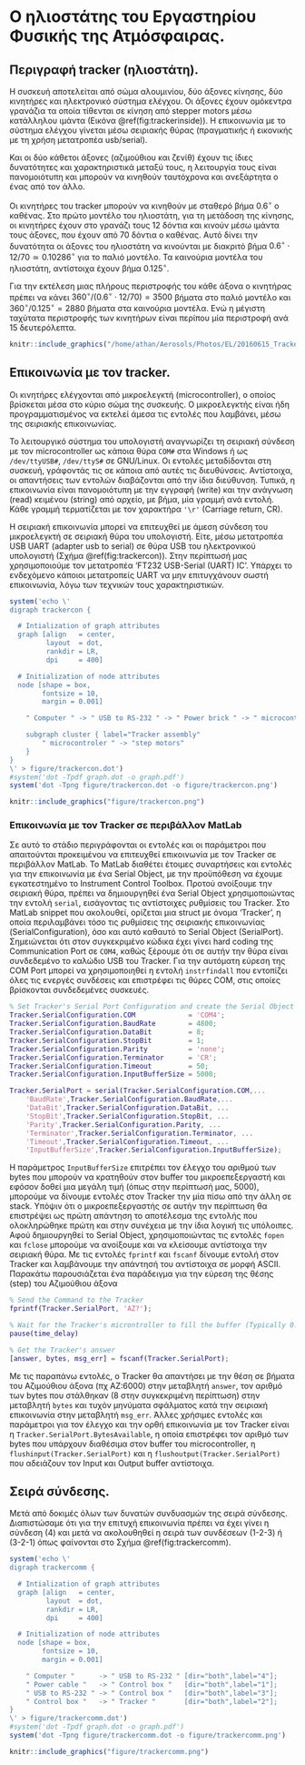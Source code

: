 
\newpage

# Ο ηλιοστάτης του Εργαστηρίου Φυσικής της Ατμόσφαιρας. {#tracker}

## Περιγραφή tracker (ηλιοστάτη). {#trackerdescription}

Η συσκευή αποτελείται από σώμα αλουμινίου, δύο άξονες κίνησης, δύο κινητήρες και ηλεκτρονικό σύστημα ελέγχου.
Οι άξονες έχουν ομόκεντρα γρανάζια τα οποία τίθενται σε κίνηση από stepper motors μέσω κατάλληλου ιμάντα (Εικόνα \@ref(fig:trackerinside)).
Η επικοινωνία με το σύστημα ελέγχου γίνεται μέσω σειριακής θύρας (πραγματικής ή εικονικής με τη χρήση μετατροπέα usb/serial).

Και οι δύο κάθετοι άξονες (αζιμούθιου και ζενίθ) έχουν τις ίδιες δυνατότητες και χαρακτηριστικά μεταξύ τους, η λειτουργία τους είναι πανομοιότυπη και μπορούν να κινηθούν ταυτόχρονα και ανεξάρτητα ο ένας από τον άλλο. 

Οι κινητήρες του tracker μπορούν να κινηθούν με σταθερό βήμα $0.6^\circ$ ο καθένας.
Στο πρώτο μοντέλο του ηλιοστάτη, για τη μετάδοση της κίνησης, οι κινητήρες έχουν στο γρανάζι τους 12 δόντια και κινούν μέσω ιμάντα τους άξονες, που έχουν από 70 δόντια ο καθένας. 
Αυτό δίνει την δυνατότητα οι άξονες του ηλιοστάτη να κινούνται με διακριτό βήμα $0.6^\circ \cdot 12 / 70 \simeq 0.10286^\circ$ για το παλιό μοντέλο. Τα καινούρια μοντέλα του ηλιοστάτη, αντίστοιχα έχουν βήμα ${0.125}^\circ$.

Για την εκτέλεση μιας πλήρους περιστροφής του κάθε άξονα ο κινητήρας πρέπει να κάνει $360^\circ / (0.6^\circ \cdot 12 / 70) = 3500$ βήματα στο παλιό μοντέλο και $360^\circ / {0.125}^\circ = 2880$ βήματα στα καινούρια μοντέλα.
Ενώ η μέγιστη ταχύτατα περιστροφής των κινητήρων είναι περίπου μία περιστροφή ανά $15$ δευτερόλεπτα. 

```r
knitr::include_graphics("/home/athan/Aerosols/Photos/EL/20160615_Tracker2/20160615_125806.jpg")
```


## Επικοινωνία με τον tracker. {#tracker_communication}

Οι κινητήρες ελέγχονται από μικροελεγκτή (microcontroller), ο οποίος βρίσκεται μέσα στο κύριο σώμα της συσκευής. Ο μικροελεγκτής είναι ήδη προγραμματισμένος να εκτελεί άμεσα τις εντολές που λαμβάνει, μέσω της σειριακής επικοινωνίας.

Το λειτουργικό σύστημα του υπολογιστή αναγνωρίζει τη σειριακή σύνδεση με τον microcontroller ως κάποια θύρα `COM#` στα Windows ή ως `/dev/ttyUSB#`, `/dev/ttyS#` σε GNU/Linux. Οι εντολές μεταδίδονται στη συσκευή, γράφοντάς τις σε κάποια από αυτές τις διευθύνσεις. Αντίστοιχα, οι απαντήσεις των εντολών διαβάζονται από την ίδια διεύθυνση. Τυπικά, η επικοινωνία είναι πανομοιότυπη με την εγγραφή (write) και την ανάγνωση (read) κειμένου (string) από αρχείο, με βήμα, μία γραμμή  ανά εντολή. Κάθε γραμμή τερματίζεται με τον χαρακτήρα `'\r'` (Carriage return, CR).

Η σειριακή επικοινωνία μπορεί να επιτευχθεί με άμεση σύνδεση του μικροελεγκτή σε σειριακή θύρα του υπολογιστή. Είτε, μέσω μετατροπέα USB UART (adapter usb to serial) σε θύρα USB του ηλεκτρονικού υπολογιστή (Σχήμα \@ref(fig:trackercon)). Στην περίπτωσή μας χρησιμοποιούμε τον μετατροπέα 'FT232 USB-Serial (UART) IC'. Υπάρχει το ενδεχόμενο κάποιοι μετατροπείς UART να μην επιτυγχάνουν σωστή επικοινωνία, λόγω των τεχνικών τους χαρακτηριστικών.


```r
system('echo \'
digraph trackercon {

  # Intialization of graph attributes
  graph [align   = center,
         layout  = dot,
         rankdir = LR,
         dpi     = 400]

  # Initialization of node attributes
  node [shape = box,
        fontsize = 10,
        margin = 0.001]

    " Computer " -> " USB to RS-232 " -> " Power brick " -> " microcontroler " [dir="both"]

    subgraph cluster { label="Tracker assembly"
        " microcontroler " -> "step motors"
    }
}
\' > figure/trackercon.dot')
#system('dot -Tpdf graph.dot -o graph.pdf')
system('dot -Tpng figure/trackercon.dot -o figure/trackercon.png')
```
```r
knitr::include_graphics("figure/trackercon.png")
```

### Επικοινωνία με τον Tracker σε περιβάλλον MatLab {#tracker_matlab}

Σε αυτό το στάδιο περιγράφονται οι εντολές και οι παράμετροι που απαιτούνται προκειμένου να επιτευχθεί επικοινωνία με τον Tracker σε περιβάλλον MatLab. Το MatLab διαθέτει έτοιμες συναρτήσεις και εντολές για την επικοινωνία με ένα Serial Object, με την προϋπόθεση να έχουμε εγκατεστημένο το Instrument Control Toolbox. Προτού ανοίξουμε την σειριακή θύρα, πρέπει να δημιουργηθεί ένα Serial Object χρησιμοποιώντας την εντολή `serial`, εισάγοντας τις αντίστοιχες ρυθμίσεις του Tracker. Στο MatLab snippet που ακολουθεί, ορίζεται μια struct με όνομα 'Tracker', η οποία περιλαμβάνει τόσο τις ρυθμίσεις της σειριακής επικοινωνίας (SerialConfiguration), όσο και αυτό καθαυτό το Serial Object (SerialPort). Σημειώνεται ότι στον συγκεκριμένο κώδικα έχει γίνει hard coding της Communication Port σε `COM4`, καθώς ξέρουμε ότι σε αυτήν την θύρα είναι συνδεδεμένο το καλώδιο USB του Tracker. Για την αυτόματη εύρεση της COM Port μπορεί να χρησιμοποιηθεί η εντολή `instrfindall` που εντοπίζει όλες τις ενεργές συνδέσεις και επιστρέφει τις θύρες COM, στις οποίες βρίσκονται συνδεδεμένες συσκευές.

```Matlab 
% Set Tracker's Serial Port Configuration and create the Serial Object
Tracker.SerialConfiguration.COM             = 'COM4';
Tracker.SerialConfiguration.BaudRate        = 4800;
Tracker.SerialConfiguration.DataBit         = 8;
Tracker.SerialConfiguration.StopBit         = 1;
Tracker.SerialConfiguration.Parity          = 'none';
Tracker.SerialConfiguration.Terminator      = 'CR';
Tracker.SerialConfiguration.Timeout         = 50;
Tracker.SerialConfiguration.InputBufferSize = 5000;

Tracker.SerialPort = serial(Tracker.SerialConfiguration.COM,...
    'BaudRate',Tracker.SerialConfiguration.BaudRate,...
    'DataBit',Tracker.SerialConfiguration.DataBit, ...
    'StopBit',Tracker.SerialConfiguration.StopBit, ...
    'Parity',Tracker.SerialConfiguration.Parity, ...
    'Terminator',Tracker.SerialConfiguration.Terminator, ...
    'Timeout',Tracker.SerialConfiguration.Timeout, ...
    'InputBufferSize',Tracker.SerialConfiguration.InputBufferSize);
```

Η παράμετρος `InputBufferSize` επιτρέπει τον έλεγχο του αριθμού των bytes που μπορούν να κρατηθούν στον buffer του μικροεπεξεργαστή και εφόσον δοθεί μια μεγάλη τιμή (όπως στην περίπτωσή μας, 5000), μπορούμε να δίνουμε εντολές στον Tracker την μία πίσω από την άλλη σε stack. Υπόψιν ότι ο μικροεπεξεργαστής σε αυτήν την περίπτωση θα επιστρέψει ως πρώτη απάντηση το αποτέλεσμα της εντολής που ολοκληρώθηκε πρώτη και στην συνέχεια με την ίδια λογική τις υπόλοιπες. Αφού δημιουργηθεί το Serial Object, χρησιμοποιώντας τις εντολές `fopen` και `fclose` μπορούμε να ανοίξουμε και να κλείσουμε αντίστοιχα την σειριακή θύρα. Με τις εντολές `fprintf` και `fscanf` δίνουμε εντολή στον Tracker και λαμβάνουμε την απάντησή του αντίστοιχα σε μορφή ASCII. Παρακάτω παρουσιάζεται ένα παράδειγμα για την εύρεση της θέσης (step) του Αζιμούθιου άξονα

```Matlab
% Send the Command to the Tracker
fprintf(Tracker.SerialPort, 'AZ?');
```
```Matlab
% Wait for the Tracker's microntroller to fill the buffer (Typically 0.5 sec)
pause(time_delay)
```
```Matlab
% Get the Tracker's answer
[answer, bytes, msg_err] = fscanf(Tracker.SerialPort);
```

Με τις παραπάνω εντολές, ο Tracker θα απαντήσει με την θέση σε βήματα του Αζιμούθιου άξονα (πχ AZ:6000<cr>) στην μεταβλητή `answer`, τον αριθμό των bytes που στάλθηκαν (8 στην συγκεκριμένη περίπτωση) στην μεταβλητή `bytes` και τυχόν μηνύματα σφάλματος κατά την σειριακή επικοινωνία στην μεταβλητή `msg_err`. Άλλες χρήσιμες εντολές και παράμετροι για τον έλεγχο και την ορθή επικοινωνία με τον Tracker είναι η `Tracker.SerialPort.BytesAvailable`, η οποία επιστρέφει τον αριθμό των bytes που υπάρχουν διαθέσιμα στον buffer του microcontroller, η `flushinput(Tracker.SerialPort)` και η `flushoutput(Tracker.SerialPort)` που αδειάζουν τον Input και Output buffer αντίστοιχα.



## Σειρά σύνδεσης. {#tracker_connection}

Μετά από δοκιμές όλων των δυνατών συνδυασμών της σειρά σύνδεσης. Διαπιστώσαμε ότι για την επιτυχή επικοινωνία πρέπει να έχει γίνει η σύνδεση (4) και μετά να ακολουθηθεί η σειρά των συνδέσεων (1-2-3) ή (3-2-1) όπως φαίνονται στo Σχήμα \@ref(fig:trackercomm).


```r
system('echo \'
digraph trackercomm {

  # Intialization of graph attributes
  graph [align   = center,
         layout  = dot,
         rankdir = LR,
         dpi     = 400]

  # Initialization of node attributes
  node [shape = box,
        fontsize = 10,
        margin = 0.001]

    " Computer "      -> " USB to RS-232 " [dir="both",label="4"];
    " Power cable "   -> " Control box "   [dir="both",label="1"];
    " USB to RS-232 " -> " Control box "   [dir="both",label="3"];
    " Control box "   -> " Tracker "       [dir="both",label="2"]; 
}
\' > figure/trackercomm.dot')
#system('dot -Tpdf graph.dot -o graph.pdf')
system('dot -Tpng figure/trackercomm.dot -o figure/trackercomm.png')
```
```r
knitr::include_graphics("figure/trackercomm.png")
```

